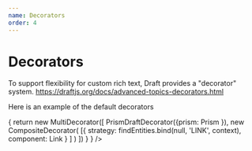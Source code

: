 ```yaml
---
name: Decorators
order: 4
---
```





# Decorators

To support flexibility for custom rich text, Draft provides a "decorator" system.
https://draftjs.org/docs/advanced-topics-decorators.html

Here is an example of the default decorators 


<Playground>
  <Dante 
    content={code}
    debug={true}
    widgets={[CodeBlockConfig()]}
    decorators={ (context)=> {
      return new MultiDecorator([
        PrismDraftDecorator({prism: Prism }),
        new CompositeDecorator(
          [{
            strategy: findEntities.bind(null, 'LINK', context),
            component: Link
          } ]
        )
      ])
      }
    }
  />
</Playground>